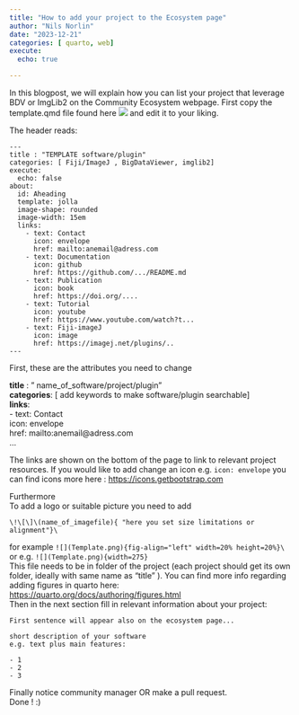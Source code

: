 ```yaml
---
title: "How to add your project to the Ecosystem page"
author: "Nils Norlin"
date: "2023-12-21"
categories: [ quarto, web] 
execute:
  echo: true

---
```


In this blogpost, we will explain how you can list your project that leverage BDV or ImgLib2 on the Community Ecosystem webpage. 
First copy the template.qmd file found here [![](https://img.shields.io/badge/download%20-Template.qmd%20-blue)](https://github.com/imglib/imglib2-www/tree/main/ecosystem/TEMPLATE) and edit it to your liking. 

The header reads: 
```
---
title : "TEMPLATE software/plugin"
categories: [ Fiji/ImageJ , BigDataViewer, imglib2] 
execute:
  echo: false
about: 
  id: Aheading
  template: jolla
  image-shape: rounded
  image-width: 15em
  links:
    - text: Contact
      icon: envelope
      href: mailto:anemail@adress.com
    - text: Documentation
      icon: github
      href: https://github.com/.../README.md
    - text: Publication
      icon: book
      href: https://doi.org/....
    - text: Tutorial
      icon: youtube
      href: https://www.youtube.com/watch?t...
    - text: Fiji-imageJ
      icon: image
      href: https://imagej.net/plugins/..
---
```
First, these are the attributes you need to change 


**title** : " name_of_software/project/plugin"\
**categories**: [ add keywords to make software/plugin searchable] \
**links**:\
    - text: Contact\
      icon: envelope\
      href: mailto:anemail@adress.com\
      ...
 

The links are shown on the bottom of the page to link to relevant project resources. If you would like to add change an icon
e.g. ```icon: envelope    ```
you can find icons more here : [https://icons.getbootstrap.com](https://icons.getbootstrap.com)

Furthermore  
<!-- ``` ::: {.alignleft}
![](Template.png){width=275} 
 ::: ```  -->
 To add a logo or suitable picture you need to add\ 
 
 ``` \!\[\]\(name_of_imagefile){ "here you set size limitations or alignment"}\  ```

for example ```![](Template.png){fig-align="left" width=20% height=20%}\```   
or e.g.  ```![](Template.png){width=275} ```  \
This file needs to be in folder of the project (each project should get its own folder, ideally with same name as "title" ).
You can find more info regarding adding figures in quarto here: [https://quarto.org/docs/authoring/figures.html](https://quarto.org/docs/authoring/figures.html) \
Then in the next section fill in relevant information about your project: 
```
First sentence will appear also on the ecosystem page...  

short description of your software 
e.g. text plus main features:

- 1 
- 2
- 3
```

Finally notice community manager OR make a pull request.  
Done ! :) 

